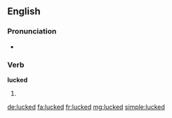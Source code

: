 ==English==

===Pronunciation===
* {{rhymes|ʌkt|lang=en}}

===Verb===
'''lucked'''
# {{en-past of|luck}}

[[de:lucked]]
[[fa:lucked]]
[[fr:lucked]]
[[mg:lucked]]
[[simple:lucked]]